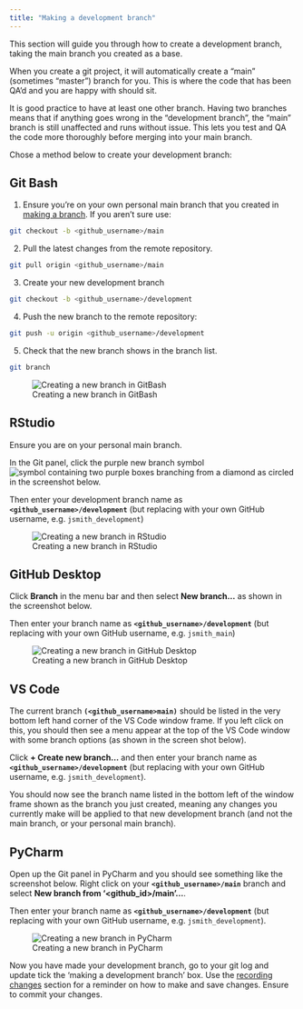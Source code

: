 ```yaml
---
title: "Making a development branch"
---
```


This section will guide you through how to create a development branch, taking the main branch you created as a base.

When you create a git project, it will automatically create a "main" (sometimes "master") branch for you. This is where the code that has been QA'd and you are happy with should sit.

It is good practice to have at least one other branch. Having two branches means that if anything goes wrong in the "development branch", the "main" branch is still unaffected and runs without issue. This lets you test and QA the code more thoroughly before merging into your main branch.

Chose a method below to create your development branch:

::: panel-tabset
## Git Bash

1.  Ensure you're on your own personal main branch that you created in [making a branch](#making-a-branch). If you aren't sure use:

``` bash
git checkout -b <github_username>/main
```

2.  Pull the latest changes from the remote repository.

``` bash
git pull origin <github_username>/main
```

3.  Create your new development branch

``` bash
git checkout -b <github_username>/development
```

4.  Push the new branch to the remote repository:

``` bash
git push -u origin <github_username>/development
```

5.  Check that the new branch shows in the branch list.

``` bash
git branch
```

![Creating a new branch in GitBash](./images/dev_branch_GitBash.png)

## RStudio

Ensure you are on your personal main branch.

In the Git panel, click the purple new branch symbol ![symbol containing two purple boxes branching from a diamond](images/new-branch_rstudio-button.png) as circled in the screenshot below.

Then enter your development branch name as **`<github_username>/development`** (but replacing <github_id> with your own GitHub username, e.g. `jsmith_development`)

![Creating a new branch in RStudio](./images/dev_branch_RStudio.png)

## GitHub Desktop

Click **Branch** in the menu bar and then select **New branch...** as shown in the screenshot below.

Then enter your branch name as **`<github_username>/development`** (but replacing <github_id> with your own GitHub username, e.g. `jsmith_main`)

![Creating a new branch in GitHub Desktop](./images/dev_branch_GitHubDesktop.png)

## VS Code

The current branch **`(<github_username>main)`** should be listed in the very bottom left hand corner of the VS Code window frame. If you left click on this, you should then see a menu appear at the top of the VS Code window with some branch options (as shown in the screen shot below).

Click **+ Create new branch...** and then enter your branch name as **`<github_username>/development`** (but replacing <github_id> with your own GitHub username, e.g. `jsmith_development`).

You should now see the branch name listed in the bottom left of the window frame shown as the branch you just created, meaning any changes you currently make will be applied to that new development branch (and not the main branch, or your personal main branch).


## PyCharm

Open up the Git panel in PyCharm and you should see something like the screenshot below. Right click on your **`<github_username>/main`** branch and select **New branch from '\<github_id\>/main'...**.

Then enter your branch name as **`<github_username>/development`** (but replacing <github_id> with your own GitHub username, e.g. `jsmith_development`).

![Creating a new branch in PyCharm](./images/dev_branch_PyCharm.png)

:::

Now you have made your development branch, go to your git log and update tick the 'making a development branch' box. Use the [recording changes](recording-changes) section for a reminder on how to make and save changes. Ensure to commit your changes. 
